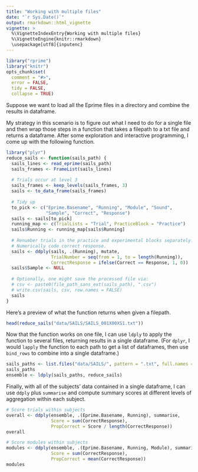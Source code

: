 ```yaml
---
title: "Working with multiple files"
date: "`r Sys.Date()`"
output: rmarkdown::html_vignette
vignette: >
  %\VignetteIndexEntry{Working with multiple files}
  %\VignetteEngine{knitr::rmarkdown}
  \usepackage[utf8]{inputenc}
---
```


```r
library("rprime")
library("knitr")
opts_chunk$set(
  comment = "#>",
  error = FALSE,
  tidy = FALSE,
  collapse = TRUE)
```

Suppose we want to load all the Eprime files in a directory and combine the 
results in dataframe. 

My strategy in this scenario is to figure out what I need to do for a single 
file and then wrap those steps in a function that takes a filepath to a txt 
file and returns a dataframe. After some exploration and interactive 
programming, I come up with the following function.

```r
library("plyr")
reduce_sails <- function(sails_path) {
  sails_lines <- read_eprime(sails_path)
  sails_frames <- FrameList(sails_lines)
  
  # Trials occur at level 3
  sails_frames <- keep_levels(sails_frames, 3)
  sails <- to_data_frame(sails_frames)
  
  # Tidy up
  to_pick <- c("Eprime.Basename", "Running", "Module", "Sound", 
               "Sample", "Correct", "Response")
  sails <- sails[to_pick]
  running_map <- c(TrialLists = "Trial", PracticeBlock = "Practice")
  sails$Running <- running_map[sails$Running]
  
  # Renumber trials in the practice and experimental blocks separately.
  # Numerically code correct response.
  sails <- ddply(sails, .(Running), mutate, 
                 TrialNumber = seq(from = 1, to = length(Running)),
                 CorrectResponse = ifelse(Correct == Response, 1, 0))
  sails$Sample <- NULL
  
  # Optionally, one might save the processed file via: 
  # csv <- paste0(file_path_sans_ext(sails_path), ".csv")
  # write.csv(sails, csv, row.names = FALSE)
  sails
}
```

Here's a preview of what the function returns when given a filepath.

```r
head(reduce_sails("data/SAILS/SAILS_001X00XS1.txt"))
```

Now that the function works on one file, I can use `ldply` to apply the 
function to several files, returning results in a single dataframe. (For 
`dplyr`, I would `lapply` the function to each path to get a list of 
dataframes, then use `bind_rows` to combine into a single dataframe.)

```r
sails_paths <- list.files("data/SAILS/", pattern = ".txt", full.names = TRUE)
sails_paths
ensemble <- ldply(sails_paths, reduce_sails)
```

Finally, with all of the subjects' data contained in a single dataframe, I can 
use `ddply` plus `summarise` and compute summary scores at different levels of 
aggregation within each subject. 

```r
# Score trials within subjects
overall <- ddply(ensemble, .(Eprime.Basename, Running), summarise, 
                 Score = sum(CorrectResponse),
                 PropCorrect = Score / length(CorrectResponse))
overall

# Score modules within subjects
modules <- ddply(ensemble, .(Eprime.Basename, Running, Module), summarise, 
                 Score = sum(CorrectResponse),
                 PropCorrect = mean(CorrectResponse))
modules
```
